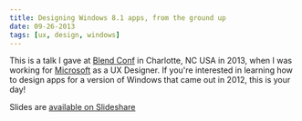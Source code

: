 ```yaml
---
title: Designing Windows 8.1 apps, from the ground up
date: 09-26-2013
tags: [ux, design, windows]
---
```


<Vimeo vimeoId="84388498" />

This is a talk I gave at [Blend Conf](https://2013.blendconf.com/speakers/mike-bifulco/) in Charlotte, NC USA in 2013, when I was working for [Microsoft](https://www.microsoft.com) as a UX Designer. If you're interested in learning how to design apps for a version of Windows that came out in 2012, this is your day!

Slides are [available on Slideshare](https://www.slideshare.net/mbifulco1/designing-windows-81-apps-from-the-ground-up)
